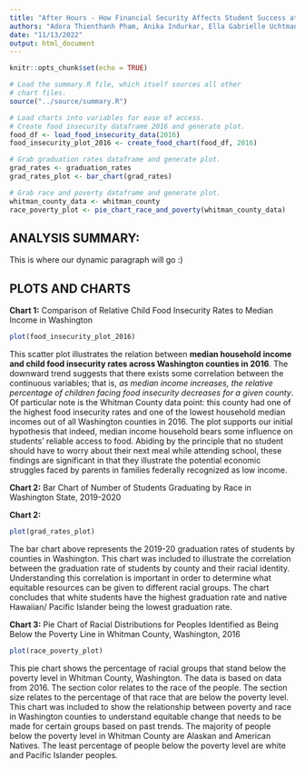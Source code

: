 ```yaml
---
title: "After Hours - How Financial Security Affects Student Success at School"
authors: "Adora Thienthanh Pham, Anika Indurkar, Ella Gabrielle Uchtmann, Richard Tran"
date: "11/13/2022"
output: html_document
---
```


```r
knitr::opts_chunk$set(echo = TRUE)
```

```r
# Load the summary.R file, which itself sources all other
# chart files.
source("../source/summary.R")
```

```r
# Load charts into variables for ease of access.
# Create food insecurity dataframe 2016 and generate plot.
food_df <- load_food_insecurity_data(2016)
food_insecurity_plot_2016 <- create_food_chart(food_df, 2016)

# Grab graduation rates dataframe and generate plot.
grad_rates <- graduation_rates
grad_rates_plot <- bar_chart(grad_rates)

# Grab race and poverty dataframe and generate plot.
whitman_county_data <- whitman_county
race_poverty_plot <- pie_chart_race_and_poverty(whitman_county_data)
```

## **ANALYSIS SUMMARY:** 

This is where our dynamic paragraph will go :)

## **PLOTS AND CHARTS**

**Chart 1:** Comparison of Relative Child Food Insecurity Rates to Median Income in Washington

```r
plot(food_insecurity_plot_2016)
```

This scatter plot illustrates the relation between **median household income and
child food insecurity rates across Washington counties in 2016**. The downward
trend suggests that there exists some correlation between the continuous variables;
that is, _as median income increases, the relative percentage of children facing
food insecurity decreases for a given county_. Of particular note is the Whitman
County data point: this county had one of the highest food insecurity rates and
one of the lowest household median incomes out of all Washington counties in
2016. The plot supports our initial hypothesis that indeed, median income
household bears some influence on students' reliable access to food. Abiding by
the principle that no student should have to worry about their next meal while
attending school, these findings are significant in that they illustrate the
potential economic struggles faced by parents in families federally recognized
as low income.

**Chart 2:** Bar Chart of Number of Students Graduating by Race in Washington State, 2019-2020

**Chart 2:** 
```r
plot(grad_rates_plot)
```

The bar chart above represents the 2019-20 graduation rates of students by
counties in Washington. This chart was included to illustrate the correlation
between the graduation rate of students by county and their racial identity.
Understanding this correlation is important in order to determine what equitable
resources can be given to different racial groups. The chart concludes that
white students have the highest graduation rate and native Hawaiian/ Pacific
Islander being the lowest graduation rate.

**Chart 3:** Pie Chart of Racial Distributions for Peoples Identified as Being Below the Poverty Line in Whitman County, Washington, 2016

```r
plot(race_poverty_plot)
```

This pie chart shows the percentage of racial groups that stand below the poverty
level in Whitman County, Washington. The data is based on data from 2016. The
section color relates to the race of the people. The section size relates to the
percentage of that race that are below the poverty level. This chart was included
to show the relationship between poverty and race in Washington counties to
understand equitable change that needs to be made for certain groups based on
past trends. The majority of people below the poverty level in Whitman County
are Alaskan and American Natives. The least percentage of people below the
poverty level are white and Pacific Islander peoples.